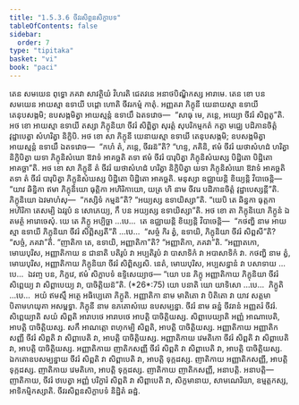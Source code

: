```yaml
---
title: "1.5.3.6 ចីវរសិព្ពនសិក្ខាបទ"
tableOfContents: false
sidebar:
  order: 7
type: "tipitaka"
basket: "vi"
book: "paci"
---
```



<DynamicBreadcrumb />

<Division number="175" book="paci">

<Paragraph number="575" book="paci">
តេន សមយេន ពុទ្ធោ ភគវា សាវត្ថិយំ វិហរតិ ជេតវនេ អនាថបិណ្ឌិកស្ស អារាមេ. តេន ខោ បន សមយេន អាយស្មា ឧទាយី បដ្ដោ ហោតិ ចីវរកម្មំ កាតុំ. អញ្ញតរា ភិក្ខុនី យេនាយស្មា ឧទាយី តេនុបសង្កមិ; ឧបសង្កមិត្វា អាយស្មន្តំ ឧទាយឹ ឯតទវោច—  “សាធុ មេ, ភន្តេ, អយ្យោ ចីវរំ សិព្ពតូ”តិ. អថ ខោ អាយស្មា ឧទាយី តស្សា ភិក្ខុនិយា ចីវរំ សិព្ពិត្វា សុរត្តំ សុបរិកម្មកតំ កត្វា មជ្ឈេ បដិភានចិត្តំ វុដ្ឋាបេត្វា សំហរិត្វា និក្ខិបិ. អថ ខោ សា ភិក្ខុនី យេនាយស្មា ឧទាយី តេនុបសង្កមិ; ឧបសង្កមិត្វា អាយស្មន្តំ ឧទាយឹ ឯតទវោច—  “កហំ តំ, ភន្តេ, ចីវរន៑”តិ? “ហន្ទ, ភគិនិ, ឥមំ ចីវរំ យថាសំហដំ ហរិត្វា និក្ខិបិត្វា យទា ភិក្ខុនិសំឃោ ឱវាទំ អាគច្ឆតិ តទា ឥមំ ចីវរំ បារុបិត្វា ភិក្ខុនិសំឃស្ស បិដ្ឋិតោ បិដ្ឋិតោ អាគច្ឆា”តិ. អថ ខោ សា ភិក្ខុនី តំ ចីវរំ យថាសំហដំ ហរិត្វា និក្ខិបិត្វា យទា ភិក្ខុនិសំឃោ ឱវាទំ អាគច្ឆតិ តទា តំ ចីវរំ បារុបិត្វា ភិក្ខុនិសំឃស្ស បិដ្ឋិតោ បិដ្ឋិតោ អាគច្ឆតិ. មនុស្សា ឧជ្ឈាយន្តិ ខិយ្យន្តិ វិបាចេន្តិ—  “យាវ ឆិន្និកា ឥមា ភិក្ខុនិយោ ធុត្តិកា អហិរិកាយោ, យត្រ ហិ នាម ចីវរេ បដិភានចិត្តំ វុដ្ឋាបេស្សន្តី”តិ.
</Paragraph>

<Paragraph number="576" book="paci">
ភិក្ខុនិយោ ឯវមាហំសុ—  “កស្សិទំ កម្មន៑”តិ? “អយ្យស្ស ឧទាយិស្សា”តិ. “យេបិ តេ ឆិន្នកា ធុត្តកា អហិរិកា តេសម្បិ ឯវរូបំ ន សោភេយ្យ, កឹ បន អយ្យស្ស ឧទាយិស្សា”តិ. អថ ខោ តា ភិក្ខុនិយោ ភិក្ខូនំ ឯតមត្ថំ អារោចេសុំ.
</Paragraph>

<Paragraph number="577" book="paci">
យេ តេ ភិក្ខូ អប្បិច្ឆា …បេ…  តេ ឧជ្ឈាយន្តិ ខិយ្យន្តិ វិបាចេន្តិ—  “កថញ្ហិ នាម អាយស្មា ឧទាយី ភិក្ខុនិយា ចីវរំ សិព្ពិស្សតី”តិ …បេ…  “សច្ចំ កិរ ត្វំ, ឧទាយិ, ភិក្ខុនិយា ចីវរំ សិព្ពសី”តិ? “សច្ចំ, ភគវា”តិ. “ញាតិកា តេ, ឧទាយិ, អញ្ញាតិកា”តិ? “អញ្ញាតិកា, ភគវា”តិ. “អញ្ញាតកោ, មោឃបុរិស, អញ្ញាតិកាយ ន ជានាតិ បតិរូបំ វា អប្បតិរូបំ វា បាសាទិកំ វា អបាសាទិកំ វា. កថញ្ហិ នាម ត្វំ, មោឃបុរិស, អញ្ញាតិកាយ ភិក្ខុនិយា ចីវរំ សិព្ពិស្សសិ. នេតំ, មោឃបុរិស, អប្បសន្នានំ វា បសាទាយ …បេ…  ឯវញ្ច បន, ភិក្ខវេ, ឥមំ សិក្ខាបទំ ឧទ្ទិសេយ្យាថ—
</Paragraph>

</Division>
<Division number="176" book="paci">

<Paragraph number="578" book="paci">
<Emphasis>“យោ បន ភិក្ខុ អញ្ញាតិកាយ ភិក្ខុនិយា ចីវរំ សិព្ពេយ្យ វា សិព្ពាបេយ្យ វា, បាចិត្តិយន៑”</Emphasis>តិ. (*26*:<Emphasis>75</Emphasis>)
</Paragraph>

</Division>
<Division number="177" book="paci">

<Paragraph number="579" book="paci">
<Emphasis>យោ បនា</Emphasis>តិ យោ យាទិសោ …បេ…  <Emphasis>ភិក្ខូ</Emphasis>តិ …បេ…  អយំ ឥមស្មឹ អត្ថេ អធិប្បេតោ ភិក្ខូតិ.
</Paragraph>

<Paragraph number="580" book="paci">
<Emphasis>អញ្ញាតិកា</Emphasis> នាម មាតិតោ វា បិតិតោ វា យាវ សត្តមា បិតាមហយុគា អសម្ពទ្ធា.
</Paragraph>

<Paragraph number="581" book="paci">
<Emphasis>ភិក្ខុនី</Emphasis> នាម ឧភតោសំឃេ ឧបសម្បន្នា.
</Paragraph>

<Paragraph number="582" book="paci">
<Emphasis>ចីវរំ</Emphasis> នាម ឆន្នំ ចីវរានំ អញ្ញតរំ ចីវរំ.
</Paragraph>

<Paragraph number="583" book="paci">
<Emphasis>សិព្ពេយ្យា</Emphasis>តិ សយំ សិព្ពតិ អារាបថេ អារាបថេ អាបត្តិ បាចិត្តិយស្ស.
</Paragraph>

<Paragraph number="584" book="paci">
<Emphasis>សិព្ពាបេយ្យា</Emphasis>តិ អញ្ញំ អាណាបេតិ, អាបត្តិ បាចិត្តិយស្ស. សកឹ អាណត្តោ ពហុកម្បិ សិព្ពតិ, អាបត្តិ បាចិត្តិយស្ស.
</Paragraph>

</Division>
<Division number="178" book="paci">

<Paragraph number="585" book="paci">
អញ្ញាតិកាយ អញ្ញាតិកសញ្ញី ចីវរំ សិព្ពតិ វា សិព្ពាបេតិ វា, អាបត្តិ បាចិត្តិយស្ស. អញ្ញាតិកាយ វេមតិកោ ចីវរំ សិព្ពតិ វា សិព្ពាបេតិ វា, អាបត្តិ បាចិត្តិយស្ស. អញ្ញាតិកាយ ញាតិកសញ្ញី ចីវរំ សិព្ពតិ វា សិព្ពាបេតិ វា, អាបត្តិ បាចិត្តិយស្ស.
</Paragraph>

<Paragraph number="586" book="paci">
ឯកតោឧបសម្បន្នាយ ចីវរំ សិព្ពតិ វា សិព្ពាបេតិ វា, អាបត្តិ ទុក្កដស្ស. ញាតិកាយ អញ្ញាតិកសញ្ញី, អាបត្តិ ទុក្កដស្ស. ញាតិកាយ វេមតិកោ, អាបត្តិ ទុក្កដស្ស. ញាតិកាយ ញាតិកសញ្ញី, អនាបត្តិ.
</Paragraph>

</Division>
<Division number="179" book="paci">

<Paragraph number="587" book="paci">
អនាបត្តិ—  ញាតិកាយ, ចីវរំ ឋបេត្វា អញ្ញំ បរិក្ខារំ សិព្ពតិ វា សិព្ពាបេតិ វា, សិក្ខមានាយ, សាមណេរិយា, ឧម្មត្តកស្ស, អាទិកម្មិកស្សាតិ.

</Paragraph>
</Division>

<Paragraph number="588" type="center" book="paci">
ចីវរសិព្ពនសិក្ខាបទំ និដ្ឋិតំ ឆដ្ឋំ.
</Paragraph>